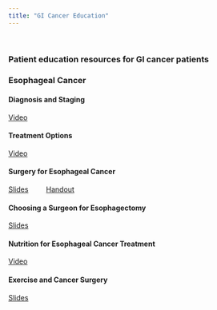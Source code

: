 ```yaml
---
title: "GI Cancer Education"
---
```

<br/>

### Patient education resources for GI cancer patients


### Esophageal Cancer

#### Diagnosis and Staging

[Video](https://www.youtube.com/watch?v=aDkgurq17wE)

#### Treatment Options

[Video](https://www.youtube.com/watch?v=Tk8cp3uL-lU)


#### Surgery for Esophageal Cancer

[Slides](slides/12_Eso_Surgery.html) &nbsp; &nbsp; &nbsp; &nbsp; [Handout](slides/12_Eso_Surgery.pdf)  &nbsp; &nbsp; &nbsp; &nbsp; 

#### Choosing a Surgeon for Esophagectomy


[Slides](slides/14_Eso_Surgeon.html) &nbsp; &nbsp; &nbsp; &nbsp;


#### Nutrition for Esophageal Cancer Treatment

[Video](https://www.youtube.com/watch?v=XsqL41lU29w&t=23s)

#### Exercise and Cancer Surgery

[Slides](slides/72_Exercise.html) &nbsp; &nbsp; &nbsp; &nbsp;



